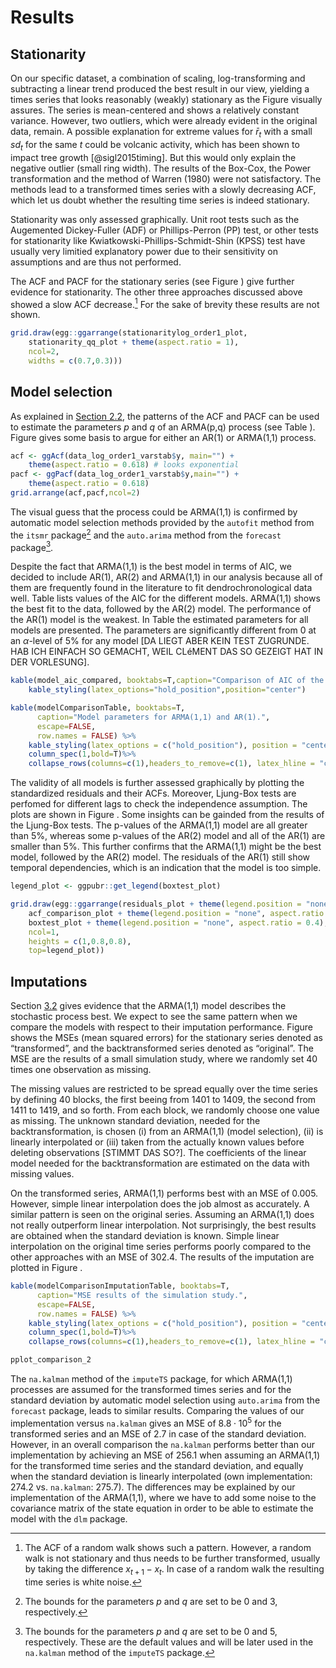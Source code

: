 # Results {#results}

## Stationarity {#stationarity}

On our specific dataset, a combination of scaling, log-transforming and subtracting a linear trend produced the best result in our view, yielding a times series that looks reasonably (weakly) stationary as the Figure \ref{fig:stationarity} visually assures. The series is mean-centered and shows a relatively constant variance. However, two outliers, which were already evident in the original data, remain. A possible explanation for extreme values for $\bar{r}_t$ with a small $sd_t$ for the same $t$ could be volcanic activity, which has been shown to impact tree growth [@sigl2015timing]. But this would only explain the negative outlier (small ring width). The results of the Box-Cox, the Power transformation and the method of Warren (1980) were not satisfactory. The methods lead to a transformed times series with a slowly decreasing ACF, which let us doubt whether the resulting time series is indeed stationary.

Stationarity was only assessed graphically. Unit root tests such as the Augemented Dickey-Fuller (ADF) or Phillips-Perron (PP) test, or other tests for stationarity like Kwiatkowski-Phillips-Schmidt-Shin (KPSS) test have usually very limitied explanatory power due to their sensitivity on assumptions and are thus not performed.

The ACF and PACF for the stationary series (see Figure \ref{fig:acfpacf_chosen}) give further evidence for stationarity. The other three approaches discussed above  showed a slow ACF decrease.^[The ACF of a random walk shows such a pattern. However, a random walk is not stationary and thus needs to be further transformed, usually by taking the difference $x_{t+1} - x_t$. In case of a random walk the resulting time series is white noise.] For the sake of brevity these results are not shown.

```r
grid.draw(egg::ggarrange(stationaritylog_order1_plot,
    stationarity_qq_plot + theme(aspect.ratio = 1),
    ncol=2,
    widths = c(0.7,0.3)))
```

## Model selection {#modelselection}
As explained in [Section 2.2](#modelfitting), the patterns of the ACF and PACF can be used to estimate the parameters $p$ and $q$ of an ARMA(p,q) process (see Table \ref{tab:acfpacfdecision}). Figure \ref{fig:acfpacf_chosen} gives some basis to argue for either an AR(1) or ARMA(1,1) process.

```r
acf <- ggAcf(data_log_order1_varstab$y, main="") +
    theme(aspect.ratio = 0.618) # looks exponential
pacf <- ggPacf(data_log_order1_varstab$y,main="") +
    theme(aspect.ratio = 0.618) 
grid.arrange(acf,pacf,ncol=2)

```

The visual guess that the process could be ARMA(1,1) is confirmed by automatic model selection methods provided by the `autofit` method from the `itsmr` package^[The bounds for the parameters $p$ and $q$ are set to be 0 and 3, respectively.] and the `auto.arima` method from the `forecast` package^[The bounds for the parameters $p$ and $q$ are set to be 0 and 5, respectively. These are the default values and will be later used in the `na.kalman` method of the `imputeTS` package.].

Despite the fact that ARMA(1,1) is the best model in terms of AIC, we decided to include AR(1), AR(2) and ARMA(1,1) in our analysis because all of them are frequently found in the literature to fit dendrochronological data well. Table \ref{tab:modelaic} lists values of the AIC for the different models. ARMA(1,1) shows the best fit to the data, followed by the AR(2) model. The performance of the AR(1) model is the weakest. In Table \ref{tab:modelcomp} the estimated parameters for all models are presented. The parameters are significantly different from 0 at an $\alpha$-level of 5\% for any model [DA LIEGT ABER KEIN TEST ZUGRUNDE. HAB ICH EINFACH SO GEMACHT, WEIL CLéMENT DAS SO GEZEIGT HAT IN DER VORLESUNG].

```r
kable(model_aic_compared, booktabs=T,caption="Comparison of AIC of the fitted models.") %>%
    kable_styling(latex_options="hold_position",position="center")
```

```r
kable(modelComparisonTable, booktabs=T,
      caption="Model parameters for ARMA(1,1) and AR(1).",
      escape=FALSE,
      row.names = FALSE) %>%
    kable_styling(latex_options = c("hold_position"), position = "center") %>%
    column_spec(1,bold=T)%>%
    collapse_rows(columns=c(1),headers_to_remove=c(1), latex_hline = "custom", custom_latex_hline = 1)
```

The validity of all models is further assessed graphically by plotting the standardized residuals and their ACFs. Moreover, Ljung-Box tests are perfomed for different lags to check the independence assumption. The plots are shown in Figure \ref{fig:tsdiag}. Some insights can be gainded from the results of the Ljung-Box tests. The p-values of the ARMA(1,1) model are all greater than 5\%, whereas some p-values of the AR(2) model and all of the AR(1) are smaller than 5\%. This further confirms that the ARMA(1,1) might be the best model, followed by the AR(2) model. The residuals of the AR(1) still show temporal dependencies, which is an indication that the model is too simple. 

```r

legend_plot <- ggpubr::get_legend(boxtest_plot)

grid.draw(egg::ggarrange(residuals_plot + theme(legend.position = "none"),
    acf_comparison_plot + theme(legend.position = "none", aspect.ratio = 0.4),
    boxtest_plot + theme(legend.position = "none", aspect.ratio = 0.4),
    ncol=1,
    heights = c(1,0.8,0.8),
    top=legend_plot))

```

## Imputations {#imputaionsII}
Section [3.2](#modelselection) gives evidence that the ARMA(1,1) model describes the stochastic process best. We expect to see the same pattern when we compare the models with respect to their imputation performance. Figure \ref{tab:modelcomp} shows the MSEs (mean squared errors) for the stationary series denoted as "transformed", and the backtransformed series denoted as "original". The MSE are the results of a small simulation study, where we randomly set 40 times one observation as missing.

The missing values are restricted to  be spread equally over the time series by defining 40 blocks, the first beeing from 1401 to 1409, the second from 1411 to 1419, and so forth. From each block, we randomly choose one value as missing. The unknown standard deviation, needed for the backtransformation, is chosen (i) from an ARMA(1,1) (model selection), (ii) is linearly interpolated or  (iii) taken from the actually known values before deleting observations [STIMMT DAS SO?]. The coefficients of the linear model needed for the backtransformation are estimated on the data with missing values.

On the transformed series, ARMA(1,1) performs best with an MSE of 0.005. However, simple linear interpolation does the job almost as accurately. A similar pattern is seen on the original series. Assuming an ARMA(1,1) does not really outperform linear interpolation. Not surprisingly, the best results are obtained when the standard deviation is known. Simple linear interpolation on the original time series performs poorly compared to the other approaches with an MSE of 302.4. The results of the imputation are plotted in Figure \ref{fig:imputationcomparison}.

```r
kable(modelComparisonImputationTable, booktabs=T,
      caption="MSE results of the simulation study.",
      escape=FALSE,
      row.names = FALSE) %>%
    kable_styling(latex_options = c("hold_position"), position = "center") %>%
    column_spec(1,bold=T)%>%
    collapse_rows(columns=c(1),headers_to_remove=c(1), latex_hline = "custom", custom_latex_hline = 1)
```

```r
pplot_comparison_2
```

The `na.kalman` method of the `imputeTS` package, for which ARMA(1,1) processes are assumed for the transformed times series and for the standard deviation by automatic model selection using `auto.arima` from the `forecast` package, leads to similar results. Comparing the values of our implementation versus `na.kalman` gives an MSE of $\text{8.8}\cdot \text{10}^\text{5}$ for the transformed series and an MSE of $2.7$ in case of the standard deviation. However, in an overall comparison the `na.kalman` performs better than our implementation by achieving an MSE of $256.1$ when assuming an ARMA(1,1) for the transformed time series and the standard deviation, and equally when the standard deviation is linearly interpolated (own implementation: 274.2 vs. `na.kalman`: 275.7). The differences may be explained by our implementation of the ARMA(1,1), where we have to add some noise to the covariance matrix of the state equation in order to be able to estimate the model with the `dlm` package. 
